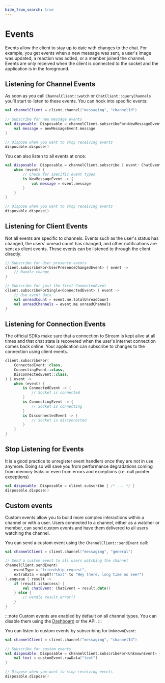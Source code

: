 ```yaml
---
hide_from_search: true
---
```


# Events

Events allow the client to stay up to date with changes to the chat. For example, you get events when a new message was sent, a user's image was updated, a reaction was added, or a member joined the channel.
Events are only received when the client is connected to the socket and the application is in the foreground.

## Listening for Channel Events

As soon as you call `ChannelClient::watch` or `ChatClient::queryChannels` you’ll start to listen to these events. You can hook into specific events:

```kotlin
val channelClient = client.channel("messaging", "channelId") 
 
// Subscribe for new message events 
val disposable: Disposable = channelClient.subscribeFor<NewMessageEvent> { newMessageEvent -> 
    val message = newMessageEvent.message 
} 
 
// Dispose when you want to stop receiving events 
disposable.dispose()
```

You can also listen to all events at once:

```kotlin
val disposable: Disposable = channelClient.subscribe { event: ChatEvent -> 
    when (event) { 
        // Check for specific event types 
        is NewMessageEvent -> { 
            val message = event.message 
        } 
    } 
} 
 
// Dispose when you want to stop receiving events 
disposable.dispose()
```

## Listening for Client Events

Not all events are specific to channels. Events such as the user's status has changed, the users' unread count has changed, and other notifications are sent as client events. These events can be listened to through the client directly:

```kotlin
// Subscribe for User presence events 
client.subscribeFor<UserPresenceChangedEvent> { event -> 
    // Handle change 
} 
 
// Subscribe for just the first ConnectedEvent 
client.subscribeForSingle<ConnectedEvent> { event -> 
    // Use event data 
    val unreadCount = event.me.totalUnreadCount 
    val unreadChannels = event.me.unreadChannels 
}
```

## Listening for Connection Events

The official SDKs make sure that a connection to Stream is kept alive at all times and that chat state is recovered when the user's internet connection comes back online. Your application can subscribe to changes to the connection using client events.

```kotlin
client.subscribeFor( 
    ConnectedEvent::class, 
    ConnectingEvent::class, 
    DisconnectedEvent::class, 
) { event -> 
    when (event) { 
        is ConnectedEvent -> { 
            // Socket is connected 
        } 
        is ConnectingEvent -> { 
            // Socket is connecting 
        } 
        is DisconnectedEvent -> { 
            // Socket is disconnected 
        } 
    } 
}
```

## Stop Listening for Events

It is a good practice to unregister event handlers once they are not in use anymore. Doing so will save you from performance degradations coming from memory leaks or even from errors and exceptions (i.e. null pointer exceptions)

```kotlin
val disposable: Disposable = client.subscribe { /* ... */ } 
disposable.dispose()
```

## Custom events

Custom events allow you to build more complex interactions within a channel or with a user. Users connected to a channel, either as a watcher or member, can send custom events and have them delivered to all users watching the channel.

You can send a custom event using the `ChannelClient::sendEvent` call:

```kotlin
val channelClient = client.channel("messaging", "general")

// Send a custom event to all users watching the channel
channelClient.sendEvent(
    eventType = "friendship_request",
    extraData = mapOf("text" to "Hey there, long time no see!")
).enqueue { result ->
    if (result.isSuccess) {
        val chatEvent: ChatEvent = result.data()
    } else {
        // Handle result.error()
    }
}
```

:::note
Custom events are enabled by default on all channel types. You can disable them using the [Dashboard](https://dashboard.getstream.io/) or the API.
:::

You can listen to custom events by subscribing for `UnknownEvent`:

```kotlin
val channelClient = client.channel("messaging", "channelId") 
 
// Subscribe for custom events 
val disposable: Disposable = channelClient.subscribeFor<UnknownEvent> { customEvent ->
    val text = customEvent.rawData["text"]
} 
 
// Dispose when you want to stop receiving events 
disposable.dispose()
```
